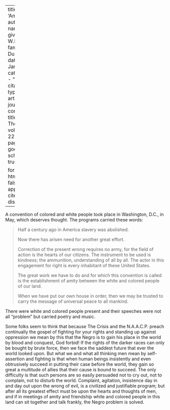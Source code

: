 
---
title: 'Amity'
author:
  - name:
      given: W.E.B.
      family: Du Bois
date: Jan. 1921
categories: 
  - ""
citation: 
  type: article-journal
  container-title: The Crisis
  volume: 22
  issue: 3
  page: 101
google-scholar: true

format:
  html:
    toc: false
    appendix-cite-as: display
---



A convention of colored and white people took place in Washington, D.C., in May, which deserves thought. The programs carried these words: 

> Half a century ago in America slavery was abolished.     <p> Now there has arisen need for another great effort.    <p>Correction of the present wrong requires no army, for the field of action is the hearts of our citizens. The instrument to be used is kindness; the ammunition, understanding of all by all. The actor in this engagement for right is every inhabitant of these United States.    <p>The great work we have to do and for which this convention is called is the establishment of amity between the white and colored people of our land.    <p> When we have put our own house in order, then we may be trusted to carry the message of universal peace to all mankind.

There were white and colored people present and their speeches were not all "problem" but carried poetry and music. 

Some folks seem to think that because <span class="small-caps">The Crisis</span> and the N.A.A.C.P. preach continually the gospel of fighting for your rights and standing up against oppression we mean by this that the Negro is to gain his place in the world by blood and conquest, God forbid! If the rights of the darker races can only be bought by brute force, then we face the saddest future that ever the world looked upon. But what we and what all thinking men mean by self-assertion and fighting is that when human beings insistently and even obtrusively succeed in putting their case before the world, they gain so great a multitude of allies that their cause is bound to succeed. The only difficulty is that such persons are so easily persuaded not to cry out, not to complain, not to disturb the world. Complaint, agitation, insistence day in and day out upon the wrong of evil, is a civilized and justifiable program; but after all its greatest effect must be upon the hearts and thoughts of men, and if in meetings of amity and friendship white and colored people in this land can sit together and talk frankly, the Negro problem is solved.

